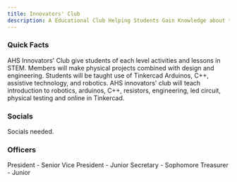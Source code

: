 ```yaml
---
title: Innovators' Club
description: A Educational Club Helping Students Gain Knowledge about the Cloud
---
```


### Quick Facts


<Card title="Mission" icon="rocket"> 
    AHS Innovators' Club give students of each level activities and lessons in STEM. Members will make physical projects combined with design and engineering. Students will be taught use of Tinkercad Arduinos, C++, assistive technology, and robotics.
</Card>
<Card title="Plans" icon="open-book"> 
    AHS innovators' club will teach introduction to robotics, arduinos, C++, resistors, engineering, led circuit, physical testing and online in Tinkercad.
</Card>

### Socials

Socials needed.

### Officers

<CardGrid>
    <Card title="Vicky Li">
        President - Senior
    </Card>
    <Card title="Arnava Bharadwaja">
        Vice President - Junior
    </Card>
    <Card title="Shreya Baronia">
        Secretary - Sophomore
    </Card>
    <Card title="Leo Nguyen">
        Treasurer - Junior
    </Card>
</CardGrid>